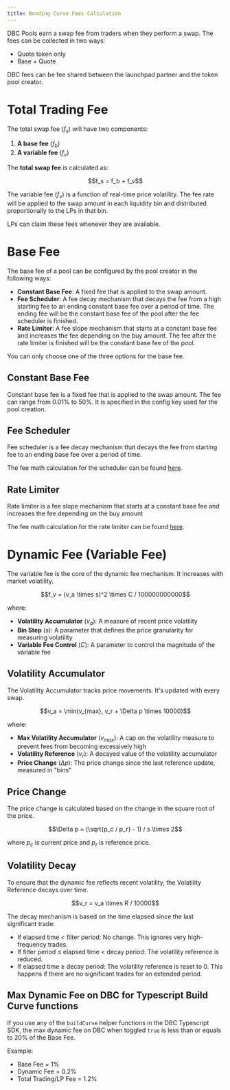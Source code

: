 ```yaml
---
title: Bonding Curve Fees Calculation
---
```


DBC Pools earn a swap fee from traders when they perform a swap. The fees can be collected in two ways:

- Quote token only
- Base + Quote

<Note>DBC fees can be fee shared between the launchpad partner and the token pool creator.</Note>

# Total Trading Fee

The total swap fee ($f_s$) will have two components:

1. **A base fee** ($f_b$)
2. **A variable fee** ($f_v$)

The **total swap fee** is calculated as:

<div align="center">
$$f_s = f_b + f_v$$
</div>

The variable fee ($f_v$) is a function of real-time price volatility. The fee rate will be applied to the swap amount in each liquidity bin and distributed proportionally to the LPs in that bin.

LPs can claim these fees whenever they are available.

# Base Fee

The base fee of a pool can be configured by the pool creator in the following ways:

- **Constant Base Fee**: A fixed fee that is applied to the swap amount.
- **Fee Scheduler**: A fee decay mechanism that decays the fee from a high starting fee to an ending constant base fee over a period of time. The ending fee will be the constant base fee of the pool after the fee scheduler is finished.
- **Rate Limiter**: A fee slope mechanism that starts at a constant base fee and increases the fee depending on the buy amount. The fee after the rate limiter is finished will be the constant base fee of the pool.

<Note>You can only choose one of the three options for the base fee.</Note>

## Constant Base Fee

Constant base fee is a fixed fee that is applied to the swap amount. The fee can range from 0.01% to 50%. It is specified in the config key used for the pool creation.

## Fee Scheduler

Fee scheduler is a fee decay mechanism that decays the fee from starting fee to an ending base fee over a period of time. 

The fee math calculation for the scheduler can be found [here](/anti-sniper-suite/fee-scheduler/2-fee-scheduler-math.mdx).

## Rate Limiter

Rate limiter is a fee slope mechanism that starts at a constant base fee and increases the fee depending on the buy amount

The fee math calculation for the rate limiter can be found [here](/anti-sniper-suite/rate-limiter/2-rate-limiter-math.mdx).

# Dynamic Fee (Variable Fee)

The variable fee is the core of the dynamic fee mechanism. It increases with market volatility.

<div align="center">
$$f_v = (v_a \times s)^2 \times C / 100000000000$$
</div>

where:
- **Volatility Accumulator** ($v_a$): A measure of recent price volatility
- **Bin Step** ($s$): A parameter that defines the price granularity for measuring volatility  
- **Variable Fee Control** ($C$): A parameter to control the magnitude of the variable fee

## Volatility Accumulator

The Volatility Accumulator tracks price movements. It's updated with every swap.

<div align="center">
$$v_a = \min(v_{max}, v_r + \Delta p \times 10000)$$
</div>

where:
- **Max Volatility Accumulator** ($v_{max}$): A cap on the volatility measure to prevent fees from becoming excessively high
- **Volatility Reference** ($v_r$): A decayed value of the volatility accumulator
- **Price Change** ($\Delta p$): The price change since the last reference update, measured in "bins"

## Price Change
The price change is calculated based on the change in the square root of the price.

<div align="center">
$$\Delta p = (\sqrt{p_c / p_r} - 1) / s \times 2$$
</div>

where $p_c$ is current price and $p_r$ is reference price.

## Volatility Decay

To ensure that the dynamic fee reflects recent volatility, the Volatility Reference decays over time.

<div align="center">
$$v_r = v_a \times R / 10000$$
</div>

The decay mechanism is based on the time elapsed since the last significant trade:

- If elapsed time < filter period: No change. This ignores very high-frequency trades.
- If filter period ≤ elapsed time < decay period: The volatility reference is reduced.
- If elapsed time ≥ decay period: The volatility reference is reset to 0. This happens if there are no significant trades for an extended period.

## Max Dynamic Fee on DBC for Typescript Build Curve functions

If you use any of the `buildCurve` helper functions in the DBC Typescript SDK, the max dynamic fee on DBC when toggled `true` is less than or equals to 20% of the Base Fee. 

Example: 
- Base Fee = 1%
- Dynamic Fee = 0.2%
- Total Trading/LP Fee = 1.2%